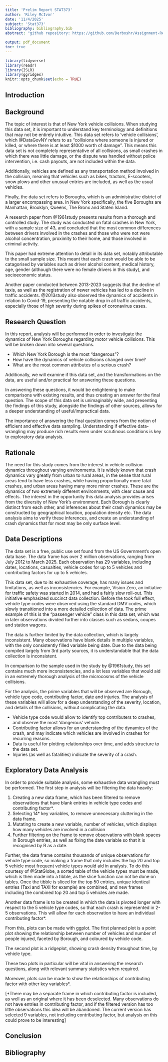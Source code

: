 ```yaml
---
title: 'Prelim Report STAT373'
author: 'Riley McIvor'
date: '11/4/2025'
subject: 'Stat373'
bibliography: bibliography.bib
abstract: "github repository: https://github.com/Derboshr/Assignment-Repository"

output: pdf_document
toc: true
---
```


```r
library(tidyverse)
library(readr)
library(ISLR)
library(ggridges)
knitr::opts_chunk$set(echo = TRUE)
```

## Introduction

## Background

The topic of interest is that of New York vehicle collisions. When studying this data set, it is important to understand key terminology and definitions that may not be entirely intuitive. This data set refers to 'vehicle collisions', which @DataGovNY refers to as "collisions where someone is injured or killed, or where there is at least \$1000 worth of damage". This means this data set is not completely representative of all collisions, as small crashes in which there was little damage, or the dispute was handled without police intervention, i.e. cash payouts, are not included within the data.

Additionally, vehicles are defined as any transportation method involved in the collision, meaning that vehicles such as bikes, tractors, E-scooters, snow plows and other unusual entries are included, as well as the usual vehicles.

Finally, the data set refers to Boroughs, which is an administrative district of a larger encompassing area. In New York specifically, the five Boroughs are Manhattan, Brooklyn, Queens, The Bronx and Staten Island.

A research paper from @1961study presents results from a thorough and controlled study. The study was conducted on fatal crashes in New York, with a sample size of 43, and concluded that the most common differences between drivers involved in the crashes and those who were not were alcohol concentration, proximity to their home, and those involved in criminal activity.

This paper had extreme attention to detail in its data set, notably attributable to the small sample size. This meant that each crash would be able to be catagorised by variables such as driver alcohol content, medical history, age, gender (although there were no female drivers in this study), and socioeconomic status.

Another paper conducted between 2013-2023 suggests that the decline of taxis, as well as the registration of newer vehicles has led to a decline in traffic accidents. @2013study also observed the dynamics of accidents in relation to Covid-19, presenting the notable drop in all traffic accidents, especially those of high severity during spikes of coronavirus cases.

## Research Question

In this report, analysis will be performed in order to investigate the dynamics of New York Boroughs regarding motor vehicle collisions. This will be broken down into several questions.

-   Which New York Borough is the most "dangerous"?
-   How have the dynamics of vehicle collisions changed over time?
-   What are the most common attributes of a serious crash?

Additionally, we will examine if this data set, and the transformations on the data, are useful and/or practical for answering these questions.

In answering these questions, it would be enlightening to make comparisons with existing results, and thus creating an answer for the final question. The scope of this data set is unimaginably wide, and presenting the findings of this study, alongside the findings of other sources, allows for a deeper understanding of useful/impractical data.

The importance of answering the final question comes from the notion of efficient and effective data sampling. Understanding if effective data-wrangling may produce rich results even under scrutinous conditions is key to exploratory data analysis. 

## Rationale

The need for this study comes from the interest in vehicle collision dynamics throughout varying environments. It is widely known that crash dynamics vary greatly from urban to rural areas, in the sense that rural areas tend to have less crashes, while having proportionally more fatal crashes, and urban areas having many more minor crashes. These are the dynamics of two extremely different environments, with clear cause and effects. The interest in the opportunity this data analysis provides arises from the diversity of New York's environment. Each Borough is clearly distinct from each other, and inferences about their crash dynamics may be constructed by geographical location, population density etc. The data analysis aims to verify these inferences, and create an understanding of crash dynamics that for most may be only surface level.

## Data Descriptions

The data set is a free, public use set found from the US Government's open data base. The data frame has over 2 million observations, ranging from July 2012 to March 2025. Each observation has 29 variables, including dates, locations, casualties, vehicle codes for up to 5 vehicles and contributing factors for up to 5 vehicles.

This data set, due to its exhaustive coverage, has many issues and limitations, as well as inconsistencies. For example, Vision Zero, an initiative for traffic safety was started in 2014, and had a fairly slow roll-out. This initiative emphasized succinct data collection. Before the took full effect, vehicle type codes were observed using the standard DMV codes, which slowly transitioned into a more detailed collection of data. The prime example of this is the "passenger vehicle" class in this data set, which was in later observations divided further into classes such as sedans, coupes and station wagons.

The data is further limited by the data collection, which is largely inconsistent. Many observations have blank details in multiple variables, with the only consistently filled variable being date. Due to the data being compiled largely from 3rd party sources, it is understandable that the data collection is inconsistent.

In comparison to the sample used in the study by @1961study, this set contains much more inconsistencies, and a lot less variables that would aid in an extremely thorough analysis of the microcosms of the vehicle collisions.

For the analysis, the prime variables that will be observed are Borough, vehicle type code, contributing factor, date and injuries. The analysis of these variables will allow for a deep understanding of the severity, location, and details of the collisions, without complicating the data.

-   Vehicle type code would allow to identify top contributers to crashes, and observe the most 'dangerous' vehicle.
-   Contributing factor allows for an understanding of the dynamics of the crash, and may indicate which vehicles are involved in crashes for recurring reasons.
-   Data is useful for plotting relationships over time, and adds structure to the data set.
-   Injuries (as well as fatalities) indicate the severity of a crash.

## Exploratory Data Analysis

In order to provide suitable analysis, some exhaustive data wrangling must be performed. The first step in analysis will be filtering the data heavily:

1.  Creating a new data frame, which has been filtered to remove observations that have blank entries in vehicle type codes and contributing factor\*.
2.  Selecting 14\* key variables, to remove unnecessary cluttering in the data frame.
3.  Mutating to create a new variable, number of vehicles, which displays how many vehicles are involved in a collision
4.  Further filtering on the frame to remove observations with blank spaces in Borough entries, as well as fixing the date variable so that it is recognised by R as a date.

Further, the data frame contains thousands of unique observations for vehicle type code, so making a frame that only includes the top 20 and top 5 vehicle most frequent vehicle types would aid in analysis. To do this courtesy of @StatGlobe, a sorted table of the vehicle types must be made, which is then made into a tibble, as the slice function can not be done on tables. Once the tibble is sliced for the top 50 entries, unique identical entries (Taxi and TAXI for example) are combined, and new frames including the combined top 20 and top 5 vehicles are made.

Another data frame is to be created in which the data is pivoted longer with respect to the 5 vehicle type codes, so that each crash is represented in 2-5 observations. This will allow for each observation to have an individual contributing factor\*.

From this, plots can be made with ggplot. The first planned plot is a point plot showing the relationship between number of vehicles and number of people injured, faceted by Borough, and coloured by vehicle code.

The second plot is a ridgeplot, showing crash density throughout time, by vehicle type.

These two plots in particular will be vital in answering the research questions, along with relevant summary statistics when required.

Moreover, plots can be made to show the relationships of contributing factor with other key variables\*.

[\*There may be a separate frame in which contributing factor is included, as well as an original where it has been deselected. Many observations do not have entries in contributing factor, and if the filtered version has too little observations this idea will be abandoned. The current version has selected 9 variables, not including contributing factor, but analysis on this could prove to be interesting]

## Conclusion

## Bibliography
